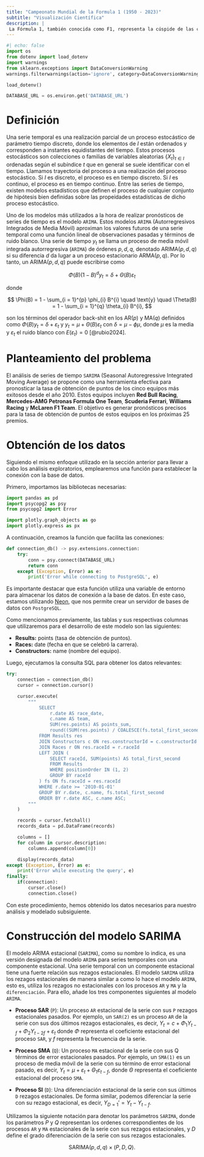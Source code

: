 ```yaml
---
title: "Campeonato Mundial de la Formula 1 (1950 - 2023)"
subtitle: "Visualización Científica"
description: |
 La Fórmula 1, también conocida como F1, representa la cúspide de las carreras internacionales de monoplazas de ruedas abiertas, bajo la supervisión de la Federación Internacional del Automóvil (FIA). Desde su primera temporada en 1950, el Campeonato Mundial de Pilotos, rebautizado como el Campeonato Mundial de Fórmula 1 de la FIA en 1981, ha destacado como una de las principales competiciones a nivel global. La palabra "fórmula" en su nombre alude al conjunto de reglas que guían a todos los participantes en cuanto a la construcción y funcionamiento de los vehículos.
---
```


``` python
#| echo: false
import os 
from dotenv import load_dotenv
import warnings
from sklearn.exceptions import DataConversionWarning
warnings.filterwarnings(action='ignore', category=DataConversionWarning)

load_dotenv()

DATABASE_URL = os.environ.get('DATABASE_URL')
```

# Definición 

Una serie temporal es una realización parcial de un proceso estocástico de parámetro tiempo discreto, donde los elementos de $I$ están ordenados y corresponden a instantes equidistantes del tiempo. Estos procesos estocásticos son colecciones o familias de variables aleatorias $\{X_{t}\}_{t\in I}$ ordenadas según el subíndice $t$ que en general se suele identificar con el tiempo. Llamamos trayectoria del proceso a una realización del proceso estocástico. Si $I$ es discreto, el proceso es en tiempo discreto. Si $I$ es continuo, el proceso es en tiempo continuo. Entre las series de tiempo, existen modelos estadísticos que definen el proceso de cualquier conjunto de hipótesis bien definidas sobre las propeidades estadísticas de dicho proceso estocástico. 

Uno de los modelos más utilizados a la hora de realizar pronósticos de series de tiempo es el modelo `ARIMA`. Estos modelos `ARIMA` (Autorregresivos Integrados de Media Móvil) aproximan los valores futuros de una serie temporal como una función lineal de observaciones pasadas y términos de ruido blanco. Una serie de tiempo $y_t$ se llama un proceso de media móvil integrada autorregresiva (`ARIMA`) de órdenes $p, d, q$, denotado ARIMA($p, d, q$) si su diferencia $d$ da lugar a un proceso estacionario ARMA($p, q$). Por lo tanto, un ARIMA($p, d, q$) puede escribirse como

$$
    \Phi(B)(1 - B)^{d} y_{t} = \delta + \Theta(B) \varepsilon_{t}
$$

donde

$$
    \Phi(B) = 1 - \sum_{i = 1}^{p} \phi_{i} B^{i} \quad \text{y} \quad \Theta(B) = 1 - \sum_{i = 1}^{q} \theta_{i} B^{i},
$$

son los términos del operador back-shit en los AR($p$) y MA($q$) definidos como $\Phi(B) y_{t} = \delta + \varepsilon_{t}$ y $y_{t} = \mu + \Theta(B) \varepsilon_{t}$ con $\delta = \mu - \phi \mu$, donde $\mu$ es la media y $\varepsilon_{t}$ el ruido blanco con $E(\varepsilon_t) = 0$ [@rubio2024].

# Planteamiento del problema

El análisis de series de tiempo `SARIMA` (Seasonal Autoregressive Integrated Moving Average) se propone como una herramienta efectiva para pronosticar la tasa de obtención de puntos de los cinco equipos más exitosos desde el año 2010. Estos equipos incluyen **Red Bull Racing**, **Mercedes-AMG Petronas Formula One Team**, **Scuderia Ferrari**, **Williams Racing** y **McLaren F1 Team**. El objetivo es generar pronósticos precisos para la tasa de obtención de puntos de estos equipos en los próximas 25 premios.

# Obtención de los datos

Siguiendo el mismo enfoque utilizado en la sección anterior para llevar a cabo los análisis exploratorios, emplearemos una función para establecer la conexión con la base de datos.

Primero, importamos las bibliotecas necesarias:

``` python
import pandas as pd
import psycopg2 as psy
from psycopg2 import Error

import plotly.graph_objects as go
import plotly.express as px
```

A continuación, creamos la función que facilita las conexiones:

``` python
def connection_db() -> psy.extensions.connection:
    try:
        conn = psy.connect(DATABASE_URL)
        return conn
    except (Exception, Error) as e:
        print('Error while connecting to PostgreSQL', e)
```

Es importante destacar que esta función utiliza una variable de entorno para almacenar los datos de conexión a la base de datos. En este caso, estamos utilizando [Neon](https://neon.tech/), que nos permite crear un servidor de bases de datos con `PostgreSQL`.

Como mencionamos previamente, las tablas y sus respectivas columnas que utilizaremos para el desarrollo de este modelo son las siguientes:

* **Results:** points (tasa de obtención de puntos).
* **Races:** date (fecha en que se celebró la carrera).
* **Constructors:** name (nombre del equipo).

Luego, ejecutamos la consulta SQL para obtener los datos relevantes:

``` python
try:
    connection = connection_db()
    cursor = connection.cursor()

    cursor.execute(
        """
            SELECT 
                r.date AS race_date, 
                c.name AS team, 
                SUM(res.points) AS points_sum,
                round((SUM(res.points) / COALESCE(fs.total_first_second, 1)) * 100, 4) AS adjusted_points_percentage
            FROM Results res
            JOIN Constructors c ON res.constructorId = c.constructorId
            JOIN Races r ON res.raceId = r.raceId
            LEFT JOIN (
                SELECT raceId, SUM(points) AS total_first_second
                FROM Results
                WHERE positionOrder IN (1, 2)
                GROUP BY raceId
            ) fs ON fs.raceId = res.raceId
            WHERE r.date >= '2010-01-01'
            GROUP BY r.date, c.name, fs.total_first_second
            ORDER BY r.date ASC, c.name ASC;
        """
    )

    records = cursor.fetchall()
    records_data = pd.DataFrame(records)

    columns = []
    for column in cursor.description:
        columns.append(column[0])

    display(records_data)
except (Exception, Error) as e:
    print('Error while executing the query', e)
finally:
    if(connection):
        cursor.close()
        connection.close()
```

Con este procedimiento, hemos obtenido los datos necesarios para nuestro análisis y modelado subsiguiente.

# Construcción del modelo SARIMA

El modelo ARIMA estacional (`SARIMA`), como su nombre lo indica, es una versión designada del modelo `ARIMA` para series temporales con una componente estacional. Una serie temporal con un componente estacional tiene una fuerte relación sus rezagos estacionales. El modelo `SARIMA` utiliza los rezagos estacionales de manera similar a como lo hace el modelo `ARIMA`, esto es, utiliza los rezagos no estacionales con los procesos `AR` y `MA` y la `diferenciación`. Para ello, añade los tres componentes siguientes al modelo `ARIMA`.

* **Proceso SAR** (`P`): Un proceso `AR` estacional de la serie con sus `P` rezagos estacionales pasados. Por ejemplo, un `SAR(2)` es un proceso `AR` de la serie con sus dos últimos rezagos estacionales, es decir, $Y_t = c + \Phi_1 Y_{t-f} + \Phi_2 Y_{t - 2f} + \varepsilon_{t}$ donde $\Phi$ representa el coeficiente estacional del proceso `SAR`, y $f$ representa la frecuencia de la serie.

* **Proceso SMA** (`Q`): Un proceso `MA` estacional de la serie con sus Q términos de error estacionales pasados. Por ejemplo, un `SMA(1)` es un proceso de media móvil de la serie con su término de error estacional pasado, es decir, $Y_t = \mu + \varepsilon_{t} + \Theta_1 \varepsilon_{t - f}$, donde $\Theta$ representa el coeficiente estacional del proceso `SMA`. 

* **Proceso SI** (`D`): Una diferenciación estacional de la serie con sus últimos `D` rezagos estacionales. De forma similar, podemos diferenciar la serie con su rezago estacional, es decir, $Y_{D = 1}' = Y_t - Y_{t - f}$.

Utilizamos la siguiente notación para denotar los parámetros `SARIMA`, donde los parámetros $P$ y $Q$ representan los ordenes correspondientes de los procesos `AR` y `MA` estacionales de la serie con sus rezagos estacionales, y $D$ define el grado diferenciación de la serie con sus rezagos estacionales.

$$
    \text{SARIMA}(p, d, q) \times (P, D, Q).
$$